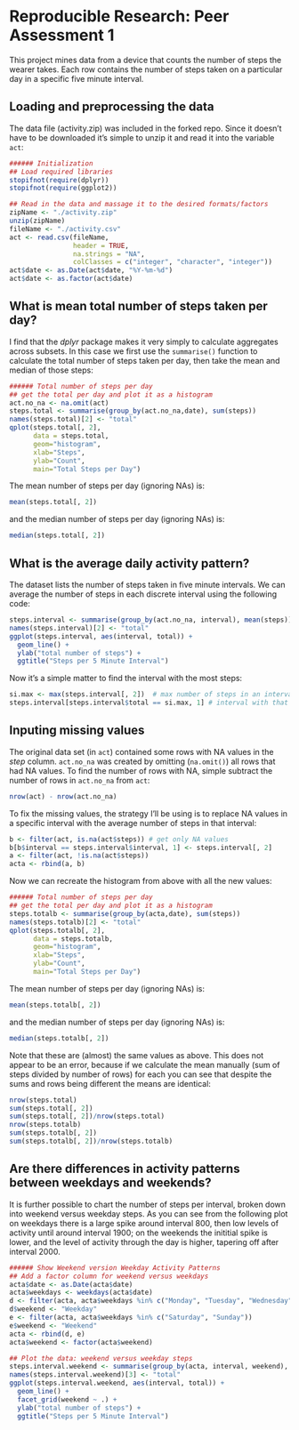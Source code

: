 # Reproducible Research: Peer Assessment 1
This project mines data from a device that counts the number of steps the wearer takes.  Each row contains the number of steps taken on a particular day in a specific five minute interval.

## Loading and preprocessing the data
The data file (activity.zip) was included in the forked repo.  Since it doesn't have to be downloaded it's simple to unzip it and read it into the variable `act`:

```r
###### Initialization
## Load required libraries
stopifnot(require(dplyr))
stopifnot(require(ggplot2))

## Read in the data and massage it to the desired formats/factors
zipName <- "./activity.zip"
unzip(zipName)
fileName <- "./activity.csv"
act <- read.csv(fileName, 
                header = TRUE, 
                na.strings = "NA", 
                colClasses = c("integer", "character", "integer"))
act$date <- as.Date(act$date, "%Y-%m-%d")
act$date <- as.factor(act$date)
```

## What is mean total number of steps taken per day?
I find that the _dplyr_ package makes it very simply to calculate aggregates across subsets.  In this case we first use the `summarise()` function to calculate the total number of steps taken per day, then take the mean and median of those steps:
```r
###### Total number of steps per day
## get the total per day and plot it as a histogram
act.no_na <- na.omit(act)
steps.total <- summarise(group_by(act.no_na,date), sum(steps))
names(steps.total)[2] <- "total"
qplot(steps.total[, 2], 
      data = steps.total, 
      geom="histogram", 
      xlab="Steps", 
      ylab="Count",
      main="Total Steps per Day")
```

The mean number of steps per day (ignoring NAs) is:
```r
mean(steps.total[, 2])
```

and the median number of steps per day (ignoring NAs) is:
```r
median(steps.total[, 2])
```

## What is the average daily activity pattern?
The dataset lists the number of steps taken in five minute intervals.  We can average the number of steps in each discrete interval using the following code:
```r
steps.interval <- summarise(group_by(act.no_na, interval), mean(steps))
names(steps.interval)[2] <- "total"
ggplot(steps.interval, aes(interval, total)) +
  geom_line() +
  ylab("total number of steps") +
  ggtitle("Steps per 5 Minute Interval")
```

Now it's a simple matter to find the interval with the most steps:
```r
si.max <- max(steps.interval[, 2])  # max number of steps in an interval
steps.interval[steps.interval$total == si.max, 1] # interval with that max
```

## Inputing missing values
The original data set (in `act`) contained some rows with NA values in the _step_ column.  `act.no_na` was created by omitting (`na.omit()`) all rows that had NA values.  To find the number of rows with NA, simple subtract the number of rows in `act.no_na` from `act`:

```r
nrow(act) - nrow(act.no_na)
```

To fix the missing values, the strategy I'll be using is to replace NA values in a specific interval with the average number of steps in that interval:

```r
b <- filter(act, is.na(act$steps)) # get only NA values
b[b$interval == steps.interval$interval, 1] <- steps.interval[, 2]
a <- filter(act, !is.na(act$steps))
acta <- rbind(a, b)
```

Now we can recreate the histogram from above with all the new values: 
```r
###### Total number of steps per day
## get the total per day and plot it as a histogram
steps.totalb <- summarise(group_by(acta,date), sum(steps))
names(steps.totalb)[2] <- "total"
qplot(steps.totalb[, 2], 
      data = steps.totalb, 
      geom="histogram", 
      xlab="Steps", 
      ylab="Count",
      main="Total Steps per Day")
```

The mean number of steps per day (ignoring NAs) is:
```r
mean(steps.totalb[, 2])
```

and the median number of steps per day (ignoring NAs) is:
```r
median(steps.totalb[, 2])
```

Note that these are (almost) the same values as above.  This does not appear to be an error, because if we calculate the mean manually (sum of steps divided by number of rows) for each you can see that despite the sums and rows being different the means are identical:
```r
nrow(steps.total)
sum(steps.total[, 2])
sum(steps.total[, 2])/nrow(steps.total)
nrow(steps.totalb)
sum(steps.totalb[, 2])
sum(steps.totalb[, 2])/nrow(steps.totalb)
```

## Are there differences in activity patterns between weekdays and weekends?
It is further possible to chart the number of steps per interval, broken down into weekend versus weekday steps.  As you can see from the following plot on weekdays there is a large spike around interval 800, then low levels of activity until around interval 1900; on the weekends the inititial spike is lower, and the level of activity through the day is higher, tapering off after interval 2000.

```r
###### Show Weekend version Weekday Activity Patterns
## Add a factor column for weekend versus weekdays
acta$date <- as.Date(acta$date)
acta$weekdays <- weekdays(acta$date)
d <- filter(acta, acta$weekdays %in% c("Monday", "Tuesday", "Wednesday", "Thursday", "Friday"))
d$weekend <- "Weekday"
e <- filter(acta, acta$weekdays %in% c("Saturday", "Sunday"))
e$weekend <- "Weekend"
acta <- rbind(d, e)
acta$weekend <- factor(acta$weekend)

## Plot the data: weekend versus weekday steps
steps.interval.weekend <- summarise(group_by(acta, interval, weekend), mean(steps))
names(steps.interval.weekend)[3] <- "total"
ggplot(steps.interval.weekend, aes(interval, total)) +
  geom_line() +
  facet_grid(weekend ~ .) +
  ylab("total number of steps") +
  ggtitle("Steps per 5 Minute Interval")
```
